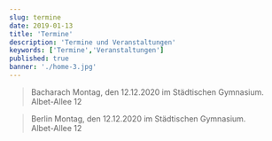 ```yaml
---
slug: termine
date: 2019-01-13
title: 'Termine'
description: 'Termine und Veranstaltungen'
keywords: ['Termine','Veranstaltungen']
published: true
banner: './home-3.jpg'
---
```



> Bacharach
  Montag, den 12.12.2020 im Städtischen Gymnasium. <br/>
  Albet-Allee 12

> Berlin
  Montag, den 12.12.2020 im Städtischen Gymnasium. <br/>
  Albet-Allee 12
